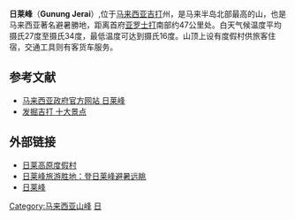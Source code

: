 {{Coord|5.7875|100.4338889|type:mountain_source:GoogleMaps|display=title}}
{{Infobox mountain
| name = 日莱峰
| Photo =
| Photo_caption = 
| Elevation = 1217米
| Elevation_ref = 
| Prominence_m = 
| Prominence_ref = 
| Location = [[马来西亚|马来西亚]][[吉打|吉打]]
| Coordinates = {{Coord|5|47|N|100|26|E|type:mountain_region:MY}}
| First_ascent = 
| Easiest_route = 
}}

'''日莱峰'''（'''Gunung Jerai'''）,位于[[马来西亚|马来西亚]][[吉打|吉打]]州，是马来半岛北部最高的山，也是马来西亚著名避暑勝地，距离首府[[亚罗士打|亚罗士打]]南部约47公里处。白天气候温度平均摄氏27度至摄氏34度，最低温度可达到摄氏16度。山顶上设有度假村供旅客住宿，交通工具则有客货车服务。

== 参考文献 ==
*[http://www.mdyan.gov.my/en/visitors/places-interest/mount-jerai 马来西亚政府官方网站 日莱峰] {{Wayback|url=http://www.mdyan.gov.my/en/visitors/places-interest/mount-jerai |date=20201023104516 }}{{en}}
*[https://web.archive.org/web/20161006155250/http://www.discover-kedah.my/top-10-attraction 发掘吉打 十大景点]{{en}}

== 外部链接 ==
* [https://web.archive.org/web/20161009102859/http://jeraihill.theregency.com.my/ 日莱高原度假村]
* [http://www.orientaldaily.com.my/features/zt3538 日莱峰旅游胜地：登日莱峰避暑远眺] {{Wayback|url=http://www.orientaldaily.com.my/features/zt3538 |date=20191203145318 }}
* [http://www.enjoyholiday.com.tw/p/10/ 日莱峰] {{Wayback|url=http://www.enjoyholiday.com.tw/p/10/ |date=20190827084208 }}
[[Category:马来西亚山峰|Category:马来西亚山峰]]
[[Category:马来西亚旅游|日]]